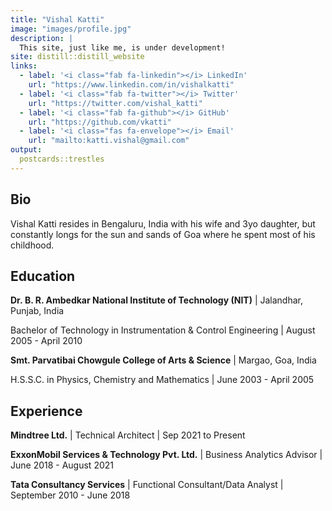 ```yaml
---
title: "Vishal Katti"
image: "images/profile.jpg"
description: |
  This site, just like me, is under development!
site: distill::distill_website
links:
  - label: '<i class="fab fa-linkedin"></i> LinkedIn'
    url: "https://www.linkedin.com/in/vishalkatti"
  - label: '<i class="fab fa-twitter"></i> Twitter'
    url: "https://twitter.com/vishal_katti"
  - label: '<i class="fab fa-github"></i> GitHub'
    url: "https://github.com/vkatti"
  - label: '<i class="fas fa-envelope"></i> Email'
    url: "mailto:katti.vishal@gmail.com"
output:
  postcards::trestles
---
```

 
## Bio

Vishal Katti resides in Bengaluru, India with his wife and 3yo daughter, but constantly longs for the sun and sands of Goa where he spent most of his childhood.


## Education

**Dr. B. R. Ambedkar National Institute of Technology (NIT)** | Jalandhar, Punjab, India

Bachelor of Technology in Instrumentation & Control Engineering | August 2005 - April 2010

**Smt. Parvatibai Chowgule College of Arts & Science** | Margao, Goa, India

H.S.S.C. in Physics, Chemistry and Mathematics | June 2003 - April 2005



## Experience

**Mindtree Ltd.** | Technical Architect | Sep 2021 to Present

**ExxonMobil Services & Technology Pvt. Ltd.** | Business Analytics Advisor | June 2018 - August 2021

**Tata Consultancy Services** | Functional Consultant/Data Analyst | September 2010 - June 2018

